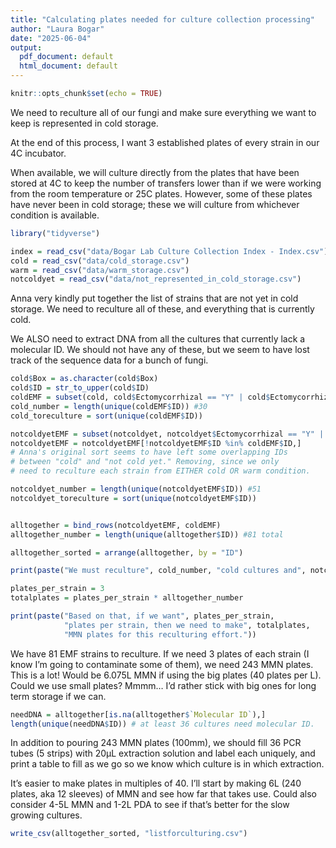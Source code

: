 ```yaml
---
title: "Calculating plates needed for culture collection processing"
author: "Laura Bogar"
date: "2025-06-04"
output:
  pdf_document: default
  html_document: default
---
```


```r
knitr::opts_chunk$set(echo = TRUE)
```

We need to reculture all of our fungi and make sure everything we want to keep is represented in cold storage.

At the end of this process, I want 3 established plates of every strain in our 4C incubator.

When available, we will culture directly from the plates that have been stored at 4C to keep the number of transfers lower than if we were working from the room temperature or 25C plates. However, some of these plates have never been in cold storage; these we will culture from whichever condition is available.

```r
library("tidyverse")

index = read_csv("data/Bogar Lab Culture Collection Index - Index.csv")
cold = read_csv("data/cold_storage.csv")
warm = read_csv("data/warm_storage.csv")
notcoldyet = read_csv("data/not_represented_in_cold_storage.csv")
```
Anna very kindly put together the list of strains that are not yet in cold storage. We need to reculture all of these, and everything that is currently cold.

We ALSO need to extract DNA from all the cultures that currently lack a molecular ID. We should not have any of these, but we seem to have lost track of the sequence data for a bunch of fungi.

```r
cold$Box = as.character(cold$Box)
cold$ID = str_to_upper(cold$ID)
coldEMF = subset(cold, cold$Ectomycorrhizal == "Y" | cold$Ectomycorrhizal == "M")
cold_number = length(unique(coldEMF$ID)) #30
cold_toreculture = sort(unique(coldEMF$ID)) 

notcoldyetEMF = subset(notcoldyet, notcoldyet$Ectomycorrhizal == "Y" | notcoldyet$Ectomycorrhizal == "M")
notcoldyetEMF = notcoldyetEMF[!notcoldyetEMF$ID %in% coldEMF$ID,]
# Anna's original sort seems to have left some overlapping IDs
# between "cold" and "not cold yet." Removing, since we only
# need to reculture each strain from EITHER cold OR warm condition.

notcoldyet_number = length(unique(notcoldyetEMF$ID)) #51
notcoldyet_toreculture = sort(unique(notcoldyetEMF$ID)) 


alltogether = bind_rows(notcoldyetEMF, coldEMF)
alltogether_number = length(unique(alltogether$ID)) #81 total

alltogether_sorted = arrange(alltogether, by = "ID")

print(paste("We must reculture", cold_number, "cold cultures and", notcoldyet_number, "warm cultures, for a total of", alltogether_number, "cultures."))

plates_per_strain = 3
totalplates = plates_per_strain * alltogether_number

print(paste("Based on that, if we want", plates_per_strain, 
            "plates per strain, then we need to make", totalplates,
            "MMN plates for this reculturing effort."))

```
We have 81 EMF strains to reculture. If we need 3 plates of each strain (I know I'm going to contaminate some of them), we need 243 MMN plates. This is a lot! Would be 6.075L MMN if using the big plates (40 plates per L). Could we use small plates? Mmmm... I'd rather stick with big ones for long term storage if we can.

```r
needDNA = alltogether[is.na(alltogether$`Molecular ID`),]
length(unique(needDNA$ID)) # at least 36 cultures need molecular ID. 

```
In addition to pouring 243 MMN plates (100mm), we should fill 36 PCR tubes (5 strips) with 20µL extraction solution and label each uniquely, and print a table to fill as we go so we know which culture is in which extraction.

It's easier to make plates in multiples of 40. I'll start by making 6L (240 plates, aka 12 sleeves) of MMN and see how far that takes use. Could also consider 4-5L MMN and 1-2L PDA to see if that's better for the slow growing cultures.

```r
write_csv(alltogether_sorted, "listforculturing.csv")
```

